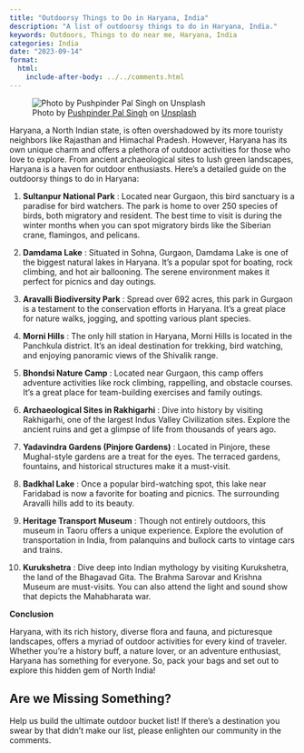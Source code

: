 ```yaml
---
title: "Outdoorsy Things to Do in Haryana, India"
description: "A list of outdoorsy things to do in Haryana, India."
keywords: Outdoors, Things to do near me, Haryana, India
categories: India
date: "2023-09-14"
format:
  html:
    include-after-body: ../../comments.html
---
```

![Photo by <a href="https://unsplash.com/@swiftlysingh?utm_source=unsplash&utm_medium=referral&utm_content=creditCopyText">Pushpinder Pal Singh</a> on <a href="https://unsplash.com/photos/HzTJq4fdYtk?utm_source=unsplash&utm_medium=referral&utm_content=creditCopyText">Unsplash</a>](https://images.unsplash.com/photo-1683094005695-4bc75663bbc5?ixlib=rb-4.0.3&ixid=M3wxMjA3fDB8MHxwaG90by1wYWdlfHx8fGVufDB8fHx8fA%3D%3D&auto=format&fit=crop&w=2839&q=80){fig-alt="An ariel view of Aravalli Hills, Haryana" description="An ariel view of Aravalli Hills, Haryana" .preview-image}

Haryana, a North Indian state, is often overshadowed by its more touristy neighbors like Rajasthan and Himachal Pradesh. However, Haryana has its own unique charm and offers a plethora of outdoor activities for those who love to explore. From ancient archaeological sites to lush green landscapes, Haryana is a haven for outdoor enthusiasts. Here's a detailed guide on the outdoorsy things to do in Haryana: 

1. **Sultanpur National Park** :
Located near Gurgaon, this bird sanctuary is a paradise for bird watchers. The park is home to over 250 species of birds, both migratory and resident. The best time to visit is during the winter months when you can spot migratory birds like the Siberian crane, flamingos, and pelicans. 

2. **Damdama Lake** :
Situated in Sohna, Gurgaon, Damdama Lake is one of the biggest natural lakes in Haryana. It's a popular spot for boating, rock climbing, and hot air ballooning. The serene environment makes it perfect for picnics and day outings. 

3. **Aravalli Biodiversity Park** :
Spread over 692 acres, this park in Gurgaon is a testament to the conservation efforts in Haryana. It's a great place for nature walks, jogging, and spotting various plant species. 

4. **Morni Hills** :
The only hill station in Haryana, Morni Hills is located in the Panchkula district. It's an ideal destination for trekking, bird watching, and enjoying panoramic views of the Shivalik range. 

5. **Bhondsi Nature Camp** :
Located near Gurgaon, this camp offers adventure activities like rock climbing, rappelling, and obstacle courses. It's a great place for team-building exercises and family outings. 

6. **Archaeological Sites in Rakhigarhi** :
Dive into history by visiting Rakhigarhi, one of the largest Indus Valley Civilization sites. Explore the ancient ruins and get a glimpse of life from thousands of years ago. 

7. **Yadavindra Gardens (Pinjore Gardens)** :
Located in Pinjore, these Mughal-style gardens are a treat for the eyes. The terraced gardens, fountains, and historical structures make it a must-visit. 

8. **Badkhal Lake** :
Once a popular bird-watching spot, this lake near Faridabad is now a favorite for boating and picnics. The surrounding Aravalli hills add to its beauty. 
9. **Heritage Transport Museum** :
Though not entirely outdoors, this museum in Taoru offers a unique experience. Explore the evolution of transportation in India, from palanquins and bullock carts to vintage cars and trains. 

10. **Kurukshetra** :
Dive deep into Indian mythology by visiting Kurukshetra, the land of the Bhagavad Gita. The Brahma Sarovar and Krishna Museum are must-visits. You can also attend the light and sound show that depicts the Mahabharata war.

**Conclusion**

Haryana, with its rich history, diverse flora and fauna, and picturesque landscapes, offers a myriad of outdoor activities for every kind of traveler. Whether you're a history buff, a nature lover, or an adventure enthusiast, Haryana has something for everyone. So, pack your bags and set out to explore this hidden gem of North India!


::: callout-tip
## Are we Missing Something?
Help us build the ultimate outdoor bucket list! If there's a destination you swear by that didn't make our list, please enlighten our community in the comments.
:::